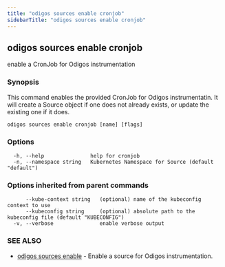 ```yaml
---
title: "odigos sources enable cronjob"
sidebarTitle: "odigos sources enable cronjob"
---
```

## odigos sources enable cronjob

enable a CronJob for Odigos instrumentation

### Synopsis

This command enables the provided CronJob for Odigos instrumentatin. It will create a Source object if one does not already exists, or update the existing one if it does.

```
odigos sources enable cronjob [name] [flags]
```

### Options

```
  -h, --help               help for cronjob
  -n, --namespace string   Kubernetes Namespace for Source (default "default")
```

### Options inherited from parent commands

```
      --kube-context string   (optional) name of the kubeconfig context to use
      --kubeconfig string     (optional) absolute path to the kubeconfig file (default "KUBECONFIG")
  -v, --verbose               enable verbose output
```

### SEE ALSO

* [odigos sources enable](/cli/odigos_sources_enable)	 - Enable a source for Odigos instrumentation.